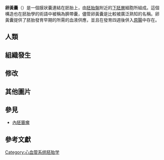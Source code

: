 {{多個問題|
{{Expand language|time=2017-03-18T02:02:30+00:00}}
{{expand|time=2017-03-17T20:24:08+00:00}}

{{unreferenced|time=2017-03-17T20:24:08+00:00}}
}}
{{Infobox embryology
| Name          = 卵黃囊
| Latin         = vesicula umbilicalis; saccus vitellinus
| Image         = Gray22.png
| Caption       = 人類[[胚胎|胚胎]]，長約3.6 mm
| Image2        = Gray23.png
| Caption2      = Human embryo from thirty-one to thirty-four days
| System        =
| CarnegieStage = 5b
| Days          = 9
| Precursor     = [[内胚层|内胚层]]
| GivesRiseTo   =
<!--
| GraySubject   = 11
| GrayPage      = 54
| MeshName      = Yolk sac
| MeshNumber    = A10.615.284.981
-->
}}
'''卵黃囊'''（{{lang|la|vesicula umbilicalis}}）是一個膜狀囊連結在胚胎上，由[[胚胎盤|胚胎盤]]附近的[[下胚層|下胚層]]細胞所組成。這個構造也在胚胎學的術語中被稱為臍帶囊，儘管卵黃囊是比較被廣泛熟知的名稱。卵黃囊提供了胚胎發育早期的所需的血液供應，並且在發育四週後併入[[原腸|原腸]]中存在。
==人類==
==組織發生==
==修改==
==其他圖片==
==參見==
* [[內胚竇瘤|內胚竇瘤]]
==參考文獻==

[[Category:心血管系统胚胎学|Category:心血管系统胚胎学]]